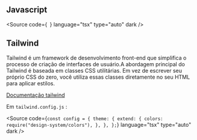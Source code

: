 
<Meta title="Styles/How to use" />

## Javascript

<Source
  code={`
`}
  language="tsx"
  type="auto"
  dark
/>

## Tailwind

Tailwind é um framework de desenvolvimento front-end que simplifica o processo de criação de interfaces de usuário.A abordagem principal do Tailwind é baseada em classes CSS utilitárias. Em vez de escrever seu próprio CSS do zero, você utiliza essas classes diretamente no seu HTML para aplicar estilos.

[Documentação tailwind](https://tailwindcss.com/docs/installation)

Em `tailwind.config.js` :

<Source
  code={`
const config = {
  theme: {
    extend: {
      colors: require("design-system/colors"),
    },
  },
};
`}
  language="tsx"
  type="auto"
  dark
/>
